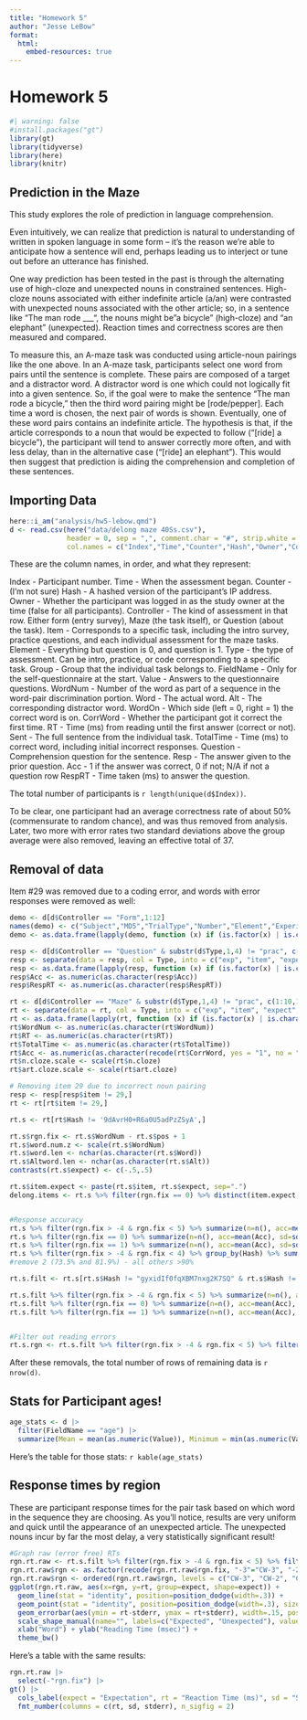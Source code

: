 ```yaml
---
title: "Homework 5"
author: "Jesse LeBow"
format:
  html: 
    embed-resources: true
---
```


# Homework 5

```r
#| warning: false
#install.packages("gt")
library(gt)
library(tidyverse)
library(here)
library(knitr)
```

## Prediction in the Maze

This study explores the role of prediction in language comprehension.

Even intuitively, we can realize that prediction is natural to understanding of written in spoken language in some form -- it's the reason we're able to anticipate how a sentence will end, perhaps leading us to interject or tune out before an utterance has finished.

One way prediction has been tested in the past is through the alternating use of high-cloze and unexpected nouns in constrained sentences. High-cloze nouns associated with either indefinite article (a/an) were contrasted with unexpected nouns associated with the other article; so, in a sentence like "The man rode ___", the nouns might be "a bicycle" (high-cloze) and "an elephant" (unexpected). Reaction times and correctness scores are then measured and compared.

To measure this, an A-maze task was conducted using article-noun pairings like the one above. In an A-maze task, participants select one word from pairs until the sentence is complete. These pairs are composed of a target and a distractor word. A distractor word is one which could not logically fit into a given sentence. So, if the goal were to make the sentence "The man rode a bicycle," then the third word pairing might be [rode/pepper]. Each time a word is chosen, the next pair of words is shown. Eventually, one of these word pairs contains an indefinite article. The hypothesis is that, if the article corresponds to a noun that would be expected to follow ("[ride] a bicycle"), the participant will tend to answer correctly more often, and with less delay, than in the alternative case ("[ride] an elephant"). This would then suggest that prediction is aiding the comprehension and completion of these sentences.


## Importing Data

```r
here::i_am("analysis/hw5-lebow.qmd")
d <- read.csv(here("data/delong maze 40Ss.csv"), 
              header = 0, sep = ",", comment.char = "#", strip.white = T,
              col.names = c("Index","Time","Counter","Hash","Owner","Controller","Item","Element","Type","Group","FieldName","Value","WordNum","Word","Alt","WordOn","CorrWord","RT","Sent","TotalTime","Question","Resp","Acc","RespRT"))
```

These are the column names, in order, and what they represent:

Index - Participant number.
Time - When the assessment began.
Counter - (I'm not sure)
Hash - A hashed version of the participant's IP address.
Owner - Whether the participant was logged in as the study owner at the time (false for all participants).
Controller - The kind of assessment in that row. Either form (entry survey), Maze (the task itself), or Question (about the task).
Item - Corresponds to a specific task, including the intro survey, practice questions, and each individual assessment for the maze tasks.
Element - Everything but question is 0, and question is 1.
Type - the type of assessment. Can be intro, practice, or code corresponding to a specific task.
Group - Group that the individual task belongs to.
FieldName - Only for the self-questionnaire at the start.
Value - Answers to the questionnaire questions.
WordNum - Number of the word as part of a sequence in the word-pair discrimination portion.
Word - The actual word.
Alt - The corresponding distractor word.
WordOn - Which side (left = 0, right = 1) the correct word is on.
CorrWord - Whether the participant got it correct the first time.
RT - Time (ms) from reading until the first answer (correct or not).
Sent - The full sentence from the individual task.
TotalTime - Time (ms) to correct word, including initial incorrect responses.
Question - Comprehension question for the sentence.
Resp - The answer given to the prior question.
Acc - 1 if the answer was correct, 0 if not; N/A if not a question row
RespRT - Time taken (ms) to answer the question.

The total number of participants is `r length(unique(d$Index))`.

To be clear, one participant had an average correctness rate of about 50% (commensurate to random chance), and was thus removed from analysis. Later, two more with error rates two standard deviations above the group average were also removed, leaving an effective total of 37. 

## Removal of data

Item #29 was removed due to a coding error, and words with error responses were removed as well:

```r

demo <- d[d$Controller == "Form",1:12]
names(demo) <- c("Subject","MD5","TrialType","Number","Element","Experiment","Item","Field","Response","X","field","resp")
demo <- as.data.frame(lapply(demo, function (x) if (is.factor(x) | is.character(x)) factor(x) else x)) 

resp <- d[d$Controller == "Question" & substr(d$Type,1,4) != "prac", c(1:10,21:24)]
resp <- separate(data = resp, col = Type, into = c("exp", "item", "expect", "position", "pos", "cloze", "art.cloze", "n.cloze"), sep = "\\.", convert = TRUE, fill = "right")
resp <- as.data.frame(lapply(resp, function (x) if (is.factor(x) | is.character(x)) factor(x) else x))
resp$Acc <- as.numeric(as.character(resp$Acc))
resp$RespRT <- as.numeric(as.character(resp$RespRT))

rt <- d[d$Controller == "Maze" & substr(d$Type,1,4) != "prac", c(1:10,13:20)]
rt <- separate(data = rt, col = Type, into = c("exp", "item", "expect", "position", "pos", "cloze", "art.cloze", "n.cloze"), sep = "\\.", convert = TRUE, fill = "right")
rt <- as.data.frame(lapply(rt, function (x) if (is.factor(x) | is.character(x)) factor(x) else x))
rt$WordNum <- as.numeric(as.character(rt$WordNum))
rt$RT <- as.numeric(as.character(rt$RT))
rt$TotalTime <- as.numeric(as.character(rt$TotalTime))
rt$Acc <- as.numeric(as.character(recode(rt$CorrWord, yes = "1", no = "0")))
rt$n.cloze.scale <- scale(rt$n.cloze)
rt$art.cloze.scale <- scale(rt$art.cloze)

# Removing item 29 due to incorrect noun pairing
resp <- resp[resp$item != 29,]
rt <- rt[rt$item != 29,]

rt.s <- rt[rt$Hash != '9dAvrH0+R6a0U5adPzZSyA',]

rt.s$rgn.fix <- rt.s$WordNum - rt.s$pos + 1
rt.s$word.num.z <- scale(rt.s$WordNum)
rt.s$word.len <- nchar(as.character(rt.s$Word))
rt.s$Altword.len <- nchar(as.character(rt.s$Alt))
contrasts(rt.s$expect) <- c(-.5,.5)

rt.s$item.expect <- paste(rt.s$item, rt.s$expect, sep=".")
delong.items <- rt.s %>% filter(rgn.fix == 0) %>% distinct(item.expect, .keep_all = TRUE)


#Response accuracy
rt.s %>% filter(rgn.fix > -4 & rgn.fix < 5) %>% summarize(n=n(), acc=mean(Acc), sd=sd(Acc), error=1-acc)
rt.s %>% filter(rgn.fix == 0) %>% summarize(n=n(), acc=mean(Acc), sd=sd(Acc), error=1-acc)
rt.s %>% filter(rgn.fix == 1) %>% summarize(n=n(), acc=mean(Acc), sd=sd(Acc), error=1-acc)
rt.s %>% filter(rgn.fix > -4 & rgn.fix < 4) %>% group_by(Hash) %>% summarize(n=n(), acc=mean(Acc), sd=sd(Acc), error=1-acc) %>% mutate(keep = acc > mean(acc)-2*sd(acc)) %>% arrange(acc) %>% as.data.frame()
#remove 2 (73.5% and 81.9%) - all others >90%

rt.s.filt <- rt.s[rt.s$Hash != "gyxidIf0fqXBM7nxg2K7SQ" & rt.s$Hash != "f8dC3CkleTBP9lUufzUOyQ",]

rt.s.filt %>% filter(rgn.fix > -4 & rgn.fix < 5) %>% summarize(n=n(), acc=mean(Acc), sd=sd(Acc), error=1-acc)
rt.s.filt %>% filter(rgn.fix == 0) %>% summarize(n=n(), acc=mean(Acc), sd=sd(Acc), error=1-acc)
rt.s.filt %>% filter(rgn.fix == 1) %>% summarize(n=n(), acc=mean(Acc), sd=sd(Acc), error=1-acc)


#Filter out reading errors
rt.s.rgn <- rt.s.filt %>% filter(rgn.fix > -4 & rgn.fix < 5) %>% filter(Acc == 1) %>% as.data.frame()
```

After these removals, the total number of rows of remaining data is `r nrow(d)`.

## Stats for Participant ages!

```r
age_stats <- d |> 
  filter(FieldName == "age") |>
  summarize(Mean = mean(as.numeric(Value)), Minimum = min(as.numeric(Value)), Maximum = max(as.numeric(Value)), Standard_Deviation = sd(as.numeric(Value)))
```

Here's the table for those stats: `r kable(age_stats)`

## Response times by region

These are participant response times for the pair task based on which word in the sequence they are choosing. As you'll notice, results are very uniform and quick until the appearance of an unexpected article. The unexpected nouns incur by far the most delay, a very statistically significant result!

```r
#Graph raw (error free) RTs
rgn.rt.raw <- rt.s.filt %>% filter(rgn.fix > -4 & rgn.fix < 5) %>% filter(Acc == 1) %>% group_by(rgn.fix, expect) %>% summarize(n=n(), subj=length(unique(Hash)), rt=mean(RT), sd=sd(RT), stderr=sd/sqrt(subj)) %>% as.data.frame()
rgn.rt.raw$rgn <- as.factor(recode(rgn.rt.raw$rgn.fix, "-3"="CW-3", "-2"="CW-2", "-1"="CW-1", "0"="art", "1"="n","2"="CW+1", "3"="CW+2", "4"="CW+3"))
rgn.rt.raw$rgn <- ordered(rgn.rt.raw$rgn, levels = c("CW-3", "CW-2", "CW-1", "art", "n", "CW+1", "CW+2", "CW+3"))
ggplot(rgn.rt.raw, aes(x=rgn, y=rt, group=expect, shape=expect)) +
  geom_line(stat = "identity", position=position_dodge(width=.3)) +
  geom_point(stat = "identity", position=position_dodge(width=.3), size=3) +
  geom_errorbar(aes(ymin = rt-stderr, ymax = rt+stderr), width=.15, position=position_dodge(width=.3)) +
  scale_shape_manual(name="", labels=c("Expected", "Unexpected"), values = c(21,19)) + 
  xlab("Word") + ylab("Reading Time (msec)") + 
  theme_bw()
```

Here's a table with the same results:

```r
rgn.rt.raw |>
  select(-"rgn.fix") |>
gt() |>
  cols_label(expect = "Expectation", rt = "Reaction Time (ms)", sd = "Standard Deviation", stderr = "Standard Error", rgn = "Region") |>
  fmt_number(columns = c(rt, sd, stderr), n_sigfig = 2)
```
